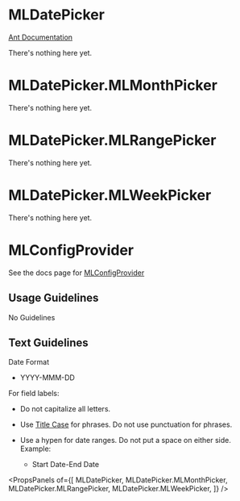 
# MLDatePicker

[Ant Documentation](https://3x.ant.design/components/date-picker)

There's nothing here yet.


# MLDatePicker.MLMonthPicker

There's nothing here yet.

# MLDatePicker.MLRangePicker

There's nothing here yet.

# MLDatePicker.MLWeekPicker

There's nothing here yet.

# MLConfigProvider

See the docs page for [MLConfigProvider](/?path=/docs/other-mlconfigprovider--basic)

## Usage Guidelines
No Guidelines

## Text Guidelines
Date Format
* YYYY-MMM-DD

For field labels:
* Do not capitalize all letters.
* Use [Title Case](https://elementary.io/docs/human-interface-guidelines#capitalization) for phrases. Do not use punctuation for phrases. 

* Use a hypen for date ranges. Do not put a space on either side. Example:
  * Start Date-End Date

<PropsPanels of={[
  MLDatePicker,
  MLDatePicker.MLMonthPicker,
  MLDatePicker.MLRangePicker,
  MLDatePicker.MLWeekPicker,
]} />
